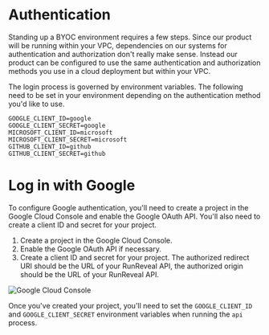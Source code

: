 # Authentication
Standing up a BYOC environment requires a few steps. Since our product will
be running within your VPC, dependencies on our systems for authentication
and authorization don't really make sense. Instead our product can be configured
to use the same authentication and authorization methods you use in a cloud
deployment but within your VPC.

The login process is governed by environment variables. The following need to be set
in your environment depending on the authentication method you'd like to use.

```
GOOGLE_CLIENT_ID=google
GOOGLE_CLIENT_SECRET=google
MICROSOFT_CLIENT_ID=microsoft
MICROSOFT_CLIENT_SECRET=microsoft
GITHUB_CLIENT_ID=github
GITHUB_CLIENT_SECRET=github
```

# Log in with Google
To configure Google authentication, you'll need to create a project in the Google
Cloud Console and enable the Google OAuth API. You'll also need to create a
client ID and secret for your project.

1. Create a project in the Google Cloud Console. 
2. Enable the Google OAuth API if necessary.
3. Create a client ID and secret for your project. The authorized redirect URI
should be the URL of your RunReveal API, the authorized origin should be the
URL of your RunReveal API.

![Google Cloud Console](/setup-google-oauth.png)

Once you've created your project, you'll need to set the `GOOGLE_CLIENT_ID` and
`GOOGLE_CLIENT_SECRET` environment variables when running the `api` process.